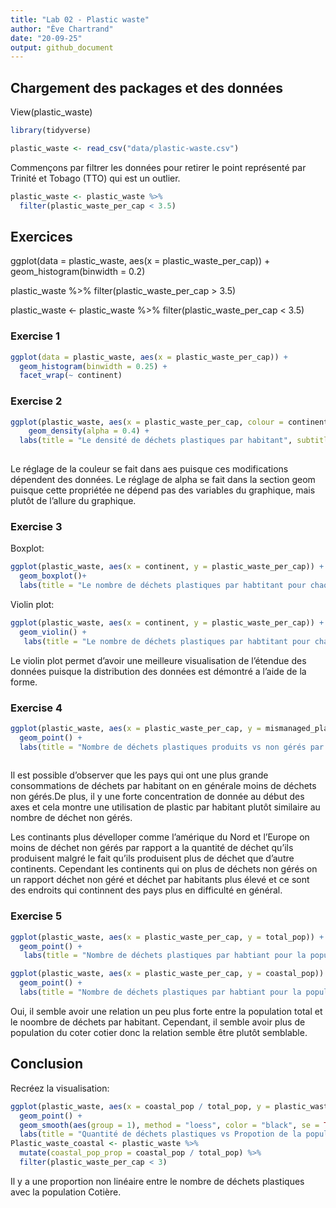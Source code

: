 ```yaml
---
title: "Lab 02 - Plastic waste"
author: "Ève Chartrand"
date: "20-09-25"
output: github_document
---
```


## Chargement des packages et des données
View(plastic_waste)


```r
library(tidyverse) 
```

```r
plastic_waste <- read_csv("data/plastic-waste.csv")
```

Commençons par filtrer les données pour retirer le point représenté par Trinité et Tobago (TTO) qui est un outlier.

```r
plastic_waste <- plastic_waste %>%
  filter(plastic_waste_per_cap < 3.5)
```


## Exercices
ggplot(data = plastic_waste, aes(x = plastic_waste_per_cap)) +
  geom_histogram(binwidth = 0.2)
  
plastic_waste %>%
  filter(plastic_waste_per_cap > 3.5)

plastic_waste <- plastic_waste %>%
  filter(plastic_waste_per_cap < 3.5)



### Exercise 1

```r
ggplot(data = plastic_waste, aes(x = plastic_waste_per_cap)) +
  geom_histogram(binwidth = 0.25) +
  facet_wrap(~ continent)

```

### Exercise 2

```r
ggplot(plastic_waste, aes(x = plastic_waste_per_cap, colour = continent, fill = continent)) +
    geom_density(alpha = 0.4) +
  labs(title = "Le densité de déchets plastiques par habitant", subtitle = "Pour chaque continent", x = "Nombre de déchets plastiques par habitant", y = "La densité")
  
```

Le réglage de la couleur se fait dans aes puisque ces modifications dépendent des données. Le réglage de alpha se fait dans la section geom puisque cette propriétée ne dépend pas des variables du graphique, mais plutôt de l'allure du graphique.

### Exercise 3

Boxplot:

```r
ggplot(plastic_waste, aes(x = continent, y = plastic_waste_per_cap)) +
  geom_boxplot()+
  labs(title = "Le nombre de déchets plastiques par habtitant pour chaque continent", x = "Continents", y = "Nombre de déchets plastiques par habitants")

```

Violin plot:

```r
ggplot(plastic_waste, aes(x = continent, y = plastic_waste_per_cap)) +
  geom_violin() +
   labs(title = "Le nombre de déchets plastiques par habtitant pour chaque continent", x = "Continents", y = "Nombre de déchets plastiques par habitants")
```

Le violin plot permet d'avoir une meilleure visualisation de l'étendue des données puisque la distribution des données est démontré a l'aide de la forme. 

### Exercise 4


```r
ggplot(plastic_waste, aes(x = plastic_waste_per_cap, y = mismanaged_plastic_waste_per_cap, colour = continent)) +
  geom_point() + 
  labs(title = "Nombre de déchets plastiques produits vs non gérés par habitant", x = "Nombre de déchets plastiques par habtitant", y = "Nombre de déchets plastiques non gérés par habitant")
  
```
Il est possible d'observer que les pays qui ont une plus grande consommations de déchets par habitant on en générale moins de déchets non gérés.De plus, il y une forte concentration de donnée au début des axes et cela montre une utilisation de plastic par habitant plutôt similaire au nombre de déchet non gérés.

Les continants plus dévelloper comme l'amérique du Nord et l'Europe on moins de déchet non gérés par rapport a la quantité de déchet qu'ils produisent malgré le fait qu'ils produisent plus de déchet que d'autre continents. Cependant les continents qui on plus de déchets non gérés on un rapport déchet non géré et déchet par habitants plus élevé et ce sont des endroits qui continnent des pays plus en difficulté en général. 

### Exercise 5


```r
ggplot(plastic_waste, aes(x = plastic_waste_per_cap, y = total_pop)) +
  geom_point() +
   labs(title = "Nombre de déchets plastiques par habtiant pour la population total", x = "Nombre de déchets plastiques par habtitant", y = "Population")

```

```r
ggplot(plastic_waste, aes(x = plastic_waste_per_cap, y = coastal_pop)) +
  geom_point() +
  labs(title = "Nombre de déchets plastiques par habtiant pour la population Cotière", x = "Nombre de déchets plastiques par habtitant", y = "Population Cotière")
```

Oui, il semble avoir une relation un peu plus forte entre la population total et le noombre de déchets par habitant. Cependant, il semble avoir plus de population du coter cotier donc la relation semble être plutôt semblable. 

## Conclusion

Recréez la visualisation:

```r
ggplot(plastic_waste, aes(x = coastal_pop / total_pop, y = plastic_waste_per_cap, colour = continent)) +
  geom_point() +
  geom_smooth(aes(group = 1), method = "loess", color = "black", se = TRUE) +
  labs(title = "Quantité de déchets plastiques vs Propotion de la population cotière", subtitle = "Selon le continent", x = "Proportion de la population Cotière(Coastal/ total population)", y = "Nombre de déchets plastiques par habitant")
Plastic_waste_coastal <- plastic_waste %>%
  mutate(coastal_pop_prop = coastal_pop / total_pop) %>%
  filter(plastic_waste_per_cap < 3)

```



Il y a une proportion non linéaire entre le nombre de déchets plastiques avec la population Cotière.